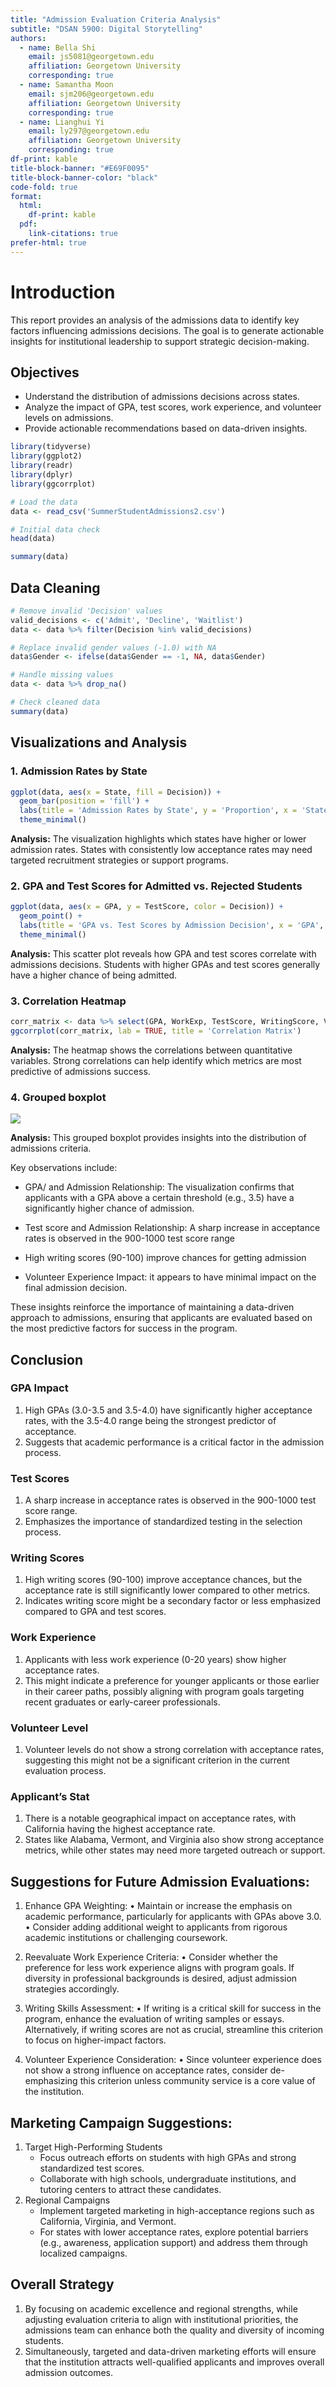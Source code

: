 ```yaml
---
title: "Admission Evaluation Criteria Analysis"
subtitle: "DSAN 5900: Digital Storytelling"
authors:
  - name: Bella Shi
    email: js5081@georgetown.edu
    affiliation: Georgetown University
    corresponding: true  
  - name: Samantha Moon
    email: sjm206@georgetown.edu 
    affiliation: Georgetown University
    corresponding: true
  - name: Lianghui Yi
    email: ly297@georgetown.edu
    affiliation: Georgetown University
    corresponding: true    
df-print: kable
title-block-banner: "#E69F0095"
title-block-banner-color: "black"
code-fold: true
format:
  html:
    df-print: kable
  pdf:
    link-citations: true 
prefer-html: true
---
```


# Introduction

This report provides an analysis of the admissions data to identify key factors influencing admissions decisions. The goal is to generate actionable insights for institutional leadership to support strategic decision-making.

## Objectives

-   Understand the distribution of admissions decisions across states.
-   Analyze the impact of GPA, test scores, work experience, and volunteer levels on admissions.
-   Provide actionable recommendations based on data-driven insights.

```r
library(tidyverse)
library(ggplot2)
library(readr)
library(dplyr)
library(ggcorrplot)

# Load the data
data <- read_csv('SummerStudentAdmissions2.csv')

```

```r
# Initial data check
head(data)
```

```r
summary(data)
```

## Data Cleaning

```r
# Remove invalid 'Decision' values
valid_decisions <- c('Admit', 'Decline', 'Waitlist')
data <- data %>% filter(Decision %in% valid_decisions)

# Replace invalid gender values (-1.0) with NA
data$Gender <- ifelse(data$Gender == -1, NA, data$Gender)

# Handle missing values
data <- data %>% drop_na()

# Check cleaned data
summary(data)
```

## Visualizations and Analysis

### 1. Admission Rates by State

```r
ggplot(data, aes(x = State, fill = Decision)) +
  geom_bar(position = 'fill') +
  labs(title = 'Admission Rates by State', y = 'Proportion', x = 'State') +
  theme_minimal()
```

**Analysis:** The visualization highlights which states have higher or lower admission rates. States with consistently low acceptance rates may need targeted recruitment strategies or support programs.

### 2. GPA and Test Scores for Admitted vs. Rejected Students

```r
ggplot(data, aes(x = GPA, y = TestScore, color = Decision)) +
  geom_point() +
  labs(title = 'GPA vs. Test Scores by Admission Decision', x = 'GPA', y = 'Test Score') +
  theme_minimal()
```

**Analysis:** This scatter plot reveals how GPA and test scores correlate with admissions decisions. Students with higher GPAs and test scores generally have a higher chance of being admitted.

### 3. Correlation Heatmap

```r
corr_matrix <- data %>% select(GPA, WorkExp, TestScore, WritingScore, VolunteerLevel) %>% cor()
ggcorrplot(corr_matrix, lab = TRUE, title = 'Correlation Matrix')
```

**Analysis:** The heatmap shows the correlations between quantitative variables. Strong correlations can help identify which metrics are most predictive of admissions success.

### 4. Grouped boxplot

![](images/paste-1.png)

**Analysis:** This grouped boxplot provides insights into the distribution of admissions criteria.

Key observations include:

-   GPA/ and Admission Relationship: The visualization confirms that applicants with a GPA above a certain threshold (e.g., 3.5) have a significantly higher chance of admission.

-   Test score and Admission Relationship: A sharp increase in acceptance rates is observed in the 900-1000 test score range

-   High writing scores (90-100) improve chances for getting admission

-   Volunteer Experience Impact: it appears to have minimal impact on the final admission decision.

These insights reinforce the importance of maintaining a data-driven approach to admissions, ensuring that applicants are evaluated based on the most predictive factors for success in the program.

## Conclusion

### GPA Impact

1.  High GPAs (3.0-3.5 and 3.5-4.0) have significantly higher acceptance rates, with the 3.5-4.0 range being the strongest predictor of acceptance.
2.  Suggests that academic performance is a critical factor in the admission process.

### Test Scores

1.  A sharp increase in acceptance rates is observed in the 900-1000 test score range.
2.  Emphasizes the importance of standardized testing in the selection process.

### Writing Scores

1.  High writing scores (90-100) improve acceptance chances, but the acceptance rate is still significantly lower compared to other metrics.
2.  Indicates writing score might be a secondary factor or less emphasized compared to GPA and test scores.

### Work Experience

1.  Applicants with less work experience (0-20 years) show higher acceptance rates.
2.  This might indicate a preference for younger applicants or those earlier in their career paths, possibly aligning with program goals targeting recent graduates or early-career professionals.

### Volunteer Level

1.  Volunteer levels do not show a strong correlation with acceptance rates, suggesting this might not be a significant criterion in the current evaluation process.

### Applicant’s Stat

1.  There is a notable geographical impact on acceptance rates, with California having the highest acceptance rate.
2.  States like Alabama, Vermont, and Virginia also show strong acceptance metrics, while other states may need more targeted outreach or support.

## Suggestions for Future Admission Evaluations:

1.  Enhance GPA Weighting: • Maintain or increase the emphasis on academic performance, particularly for applicants with GPAs above 3.0. • Consider adding additional weight to applicants from rigorous academic institutions or challenging coursework.

2.  Reevaluate Work Experience Criteria: • Consider whether the preference for less work experience aligns with program goals. If diversity in professional backgrounds is desired, adjust admission strategies accordingly.

3.  Writing Skills Assessment: • If writing is a critical skill for success in the program, enhance the evaluation of writing samples or essays. Alternatively, if writing scores are not as crucial, streamline this criterion to focus on higher-impact factors.

4.  Volunteer Experience Consideration: • Since volunteer experience does not show a strong influence on acceptance rates, consider de-emphasizing this criterion unless community service is a core value of the institution.

## Marketing Campaign Suggestions:

1.  Target High-Performing Students
    -   Focus outreach efforts on students with high GPAs and strong standardized test scores.
    -   Collaborate with high schools, undergraduate institutions, and tutoring centers to attract these candidates.
2.  Regional Campaigns
    -   Implement targeted marketing in high-acceptance regions such as California, Virginia, and Vermont.
    -   For states with lower acceptance rates, explore potential barriers (e.g., awareness, application support) and address them through localized campaigns.

## Overall Strategy

1.  By focusing on academic excellence and regional strengths, while adjusting evaluation criteria to align with institutional priorities, the admissions team can enhance both the quality and diversity of incoming students.
2.  Simultaneously, targeted and data-driven marketing efforts will ensure that the institution attracts well-qualified applicants and improves overall admission outcomes.